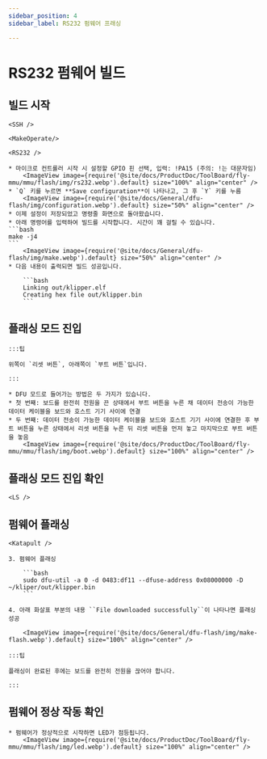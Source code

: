 ```yaml
---
sidebar_position: 4
sidebar_label: RS232 펌웨어 프래싱

---
```




# RS232 펌웨어 빌드

## 빌드 시작

    <SSH />

    <MakeOperate/>

    <RS232 />

    * 마이크로 컨트롤러 시작 시 설정할 GPIO 핀 선택, 입력: !PA15 (주의: !는 대문자임)
        <ImageView image={require('@site/docs/ProductDoc/ToolBoard/fly-mmu/mmu/flash/img/rs232.webp').default} size="100%" align="center" />
    * `Q` 키를 누르면 **Save configuration**이 나타나고, 그 후 `Y` 키를 누름
        <ImageView image={require('@site/docs/General/dfu-flash/img/configuration.webp').default} size="50%" align="center" />
    * 이제 설정이 저장되었고 명령줄 화면으로 돌아왔습니다.
    * 아래 명령어를 입력하여 빌드를 시작합니다. 시간이 꽤 걸릴 수 있습니다.
    ```bash
    make -j4
    ```
        <ImageView image={require('@site/docs/General/dfu-flash/img/make.webp').default} size="50%" align="center" />
    * 다음 내용이 출력되면 빌드 성공입니다.

        ```bash
        Linking out/klipper.elf
        Creating hex file out/klipper.bin
        ```


## 플래싱 모드 진입

    :::팁

    위쪽이 `리셋 버튼`, 아래쪽이 `부트 버튼`입니다.

    :::

    * DFU 모드로 들어가는 방법은 두 가지가 있습니다.
    * 첫 번째: 보드를 완전히 전원을 끈 상태에서 부트 버튼을 누른 채 데이터 전송이 가능한 데이터 케이블을 보드와 호스트 기기 사이에 연결
    * 두 번째: 데이터 전송이 가능한 데이터 케이블을 보드와 호스트 기기 사이에 연결한 후 부트 버튼을 누른 상태에서 리셋 버튼을 누른 뒤 리셋 버튼을 먼저 놓고 마지막으로 부트 버튼을 놓음
        <ImageView image={require('@site/docs/ProductDoc/ToolBoard/fly-mmu/mmu/flash/img/boot.webp').default} size="100%" align="center" />

## 플래싱 모드 진입 확인

    <LS />


## 펌웨어 플래싱

    <Katapult />
    
    3. 펌웨어 플래싱

        ```bash
        sudo dfu-util -a 0 -d 0483:df11 --dfuse-address 0x08000000 -D ~/kliper/out/klipper.bin
        ```

    4. 아래 화살표 부분의 내용 ``File downloaded successfully``이 나타나면 플래싱 성공

        <ImageView image={require('@site/docs/General/dfu-flash/img/make-flash.webp').default} size="100%" align="center" />

    :::팁

    플래싱이 완료된 후에는 보드를 완전히 전원을 끊어야 합니다.

    :::

## 펌웨어 정상 작동 확인

    * 펌웨어가 정상적으로 시작하면 LED가 점등됩니다.
        <ImageView image={require('@site/docs/ProductDoc/ToolBoard/fly-mmu/mmu/flash/img/led.webp').default} size="100%" align="center" />

